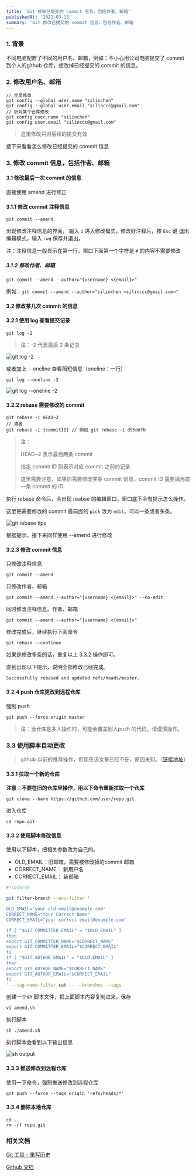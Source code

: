 ```yaml
---
title: 'Git 修改已提交的 commit 信息，包括作者、邮箱'
publishedAt: '2022-03-15'
summary: 'Git 修改已提交的 commit 信息，包括作者、邮箱'
---
```


### 1. 背景

不同电脑配置了不同的用户名、邮箱，例如：不小心用公司电脑提交了 commit 到个人的github 仓库，想改掉已经提交的 commit 的信息。


### 2. 修改用户名、邮箱

```shell
// 全局修改
git config --global user.name "silinchen"
git config --global user.email "silinccc@gmail.com"
// 针对某个仓库修改
git config user.name "silinchen"
git config user.email "silinccc@gmail.com"
```

> 这里修改只对后续的提交有效


接下来看看怎么修改已经提交的 commit 信息

### 3. 修改 commit 信息，包括作者、邮箱

#### 3.1 修改最后一次 commit 的信息

直接使用  amend 进行修正

#### 3.1.1 修改 commit 注释信息

```shell
git commit --amend
```

出现修改注释信息的界面， 输入 `i` 进入修改模式，修改好注释后，按 `Esc` 键 退出编辑模式，输入 `:wq` 保存并退出。

注：注释信息一般显示在第一行，窗口下面第一个字符是 `#` 的内容不需要修改



##### 3.1.2 修改作者、邮箱

```shell
git commit --amend --author="{username} <{email}>"
```

例如：`git commit --amend --author="silinchen <silinccc@gmail.com>"`



#### 3.2 修改某几次 commit 的信息

#### 3.2.1 使用 log 查看提交记录

```shell
git log -2

```

> 注：-2 代表最后 2 条记录

![git log -2](http://localhost:3000/post-images/git-modify-commit-infomation/git-log--2.png)

或者加上 --oneline 查看简短信息（oneline：一行）

```
git log --oneline -2
```

![git log --oneline -2](http://localhost:3000/post-images/git-modify-commit-infomation/git-log---oneline--2.png)



#### 3.2.2 rebase 需要修改的 commit

```shell
git rebase -i HEAD~2
// 或者
git rebase -i {commitID} // 例如 git rebase -i d95ddfb
```

> 注：
>
> HEAD~2 表示最后两条 commit
>
> 指定 commit ID 则表示对应 commit 之前的记录
>
> 这里需要注意，如果你需要修改某条 commit 信息，commit ID 需要填再前一条 commit 的 ID



执行 rebase 命令后，会出现 reabse 的编辑窗口，窗口底下会有提示怎么操作。

这里把需要修改的 commit 最前面的 `pick` 改为 `edit`，可以一条或者多条。

![git rebase tips](http://localhost:3000/post-images/git-modify-commit-infomation/git-rebase-tips.png)

根据提示，接下来同样使用 --amend 进行修改

#### 3.2.3 修改 commit 信息

只修改注释信息

```shell
git commit --amend
```

只修改作者、邮箱

```shell
git commit --amend --author="{username} <{email}>" --no-edit
```

同时修改注释信息、作者、邮箱

```shell
git commit --amend --author="{username} <{email}>"
```



修改完成后，继续执行下面命令

```shell
git rebase --continue
```



如果是修改多条的话，重复以上 3.3.2 操作即可。

直到出现以下提示，说明全部修改已经完成。

```
Successfully rebased and updated refs/heads/master.
```



#### 3.2.4 push 仓库更改到远程仓库

强制 push

```shell
git push --force origin master
```

> 注：当仓库是多人操作时，可能会覆盖别人push 的代码，请谨慎操作。



### 3.3 使用脚本自动更改

> github 以前的推荐操作，但现在该文章已经不在，原因未知。（[链接地址](https://link.zhihu.com/?target=https%3A//docs.github.com/en/github/using-git/changing-author-info)）



#### 3.3.1 拉取一个新的仓库

**注意：不要在旧的仓库里操作，用以下命令重新拉取一个仓库**

```shell
git clone --bare https://github.com/user/repo.git
```

进入仓库

```shell
cd repo.git
```



#### 3.3.2 使用脚本修改信息

使用以下脚本，把相关参数改为自己的。

* OLD_EMAIL：旧邮箱，需要被修改掉的commit 邮箱
* CORRECT_NAME： 新用户名
* CORRECT_EMAIL： 新邮箱

```bash
#!/bin/sh

git filter-branch --env-filter '

OLD_EMAIL="your-old-email@example.com"
CORRECT_NAME="Your Correct Name"
CORRECT_EMAIL="your-correct-email@example.com"

if [ "$GIT_COMMITTER_EMAIL" = "$OLD_EMAIL" ]
then
export GIT_COMMITTER_NAME="$CORRECT_NAME"
export GIT_COMMITTER_EMAIL="$CORRECT_EMAIL"
fi
if [ "$GIT_AUTHOR_EMAIL" = "$OLD_EMAIL" ]
then
export GIT_AUTHOR_NAME="$CORRECT_NAME"
export GIT_AUTHOR_EMAIL="$CORRECT_EMAIL"
fi
' --tag-name-filter cat -- --branches --tags
```

创建一个sh 脚本文件，把上面脚本内容复制进来，保存

```shell
vi amend.sh
```

执行脚本

```shell
sh ./amend.sh
```

执行脚本会看到以下输出信息

![sh output](http://localhost:3000/post-images/git-modify-commit-infomation/sh-output.png)



#### 3.3.3 推送修改到远程仓库

使用一下命令，强制推送修改到远程仓库

```shell
git push --force --tags origin 'refs/heads/*'
```



#### 3.3.4 删除本地仓库

```shell
cd ..
rm -rf repo.git
```



### 相关文档

[Git 工具 - 重写历史](https://git-scm.com/book/zh/v2/Git-%E5%B7%A5%E5%85%B7-%E9%87%8D%E5%86%99%E5%8E%86%E5%8F%B2)

[Github 文档](https://docs.github.com/en/get-started/using-git)

